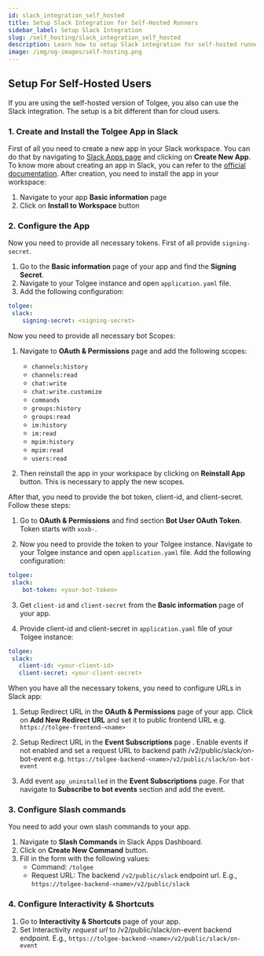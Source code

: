 ```yaml
---
id: slack_integration_self_hosted
title: Setup Slack Integration for Self-Hosted Runners
sidebar_label: Setup Slack Integration
slug: /self_hosting/slack_integration_self_hosted
description: Learn how to setup Slack integration for self-hosted runners
image: /img/og-images/self-hosting.png
---
```



## Setup For Self-Hosted Users

If you are using the self-hosted version of Tolgee, you also can use the Slack integration. The setup is a bit different than for cloud users.

### 1. Create and Install the Tolgee App in Slack

First of all you need to create a new app in your Slack workspace. You can do that by navigating to [Slack Apps page](https://api.slack.com/apps)
and clicking on **Create New App**. To know more about creating an app in Slack, you can refer to the [official documentation](https://api.slack.com/quickstart).
After creation, you need to install the app in your workspace:

1. Navigate to your app **Basic information** page
2. Click on **Install to Workspace** button

<ScreenshotWrapper src="/img/docs/platform/slack_integration/install_self_host.png" />


### 2. Configure the App

Now you need to provide all necessary tokens. First of all provide `signing-secret`.

1. Go to the **Basic information** page of your app and find the **Signing Secret**.
2. Navigate to your Tolgee instance and open `application.yaml` file.
3. Add the following configuration:
```yaml
tolgee:
 slack:
    signing-secret: <signing-secret>
```

Now you need to provide all necessary bot Scopes:

1. Navigate to **OAuth & Permissions** page and add the following scopes:
   - `channels:history`
   - `channels:read`
   - `chat:write`
   - `chat:write.customize`
   - `commands`
   - `groups:history`
   - `groups:read`
   - `im:history`
   - `im:read`
   - `mpim:history`
   - `mpim:read`
   - `users:read`

2. Then reinstall the app in your workspace by clicking on **Reinstall App** button. This is necessary to apply the new scopes.

After that, you need to provide the bot token, client-id, and client-secret. Follow these steps:

1. Go to **OAuth & Permissions** and find section **Bot User OAuth Token**. Token starts with `xoxb-`.

2. Now you need to provide the token to your Tolgee instance. Navigate to your Tolgee instance and open `application.yaml` file.
Add the following configuration:
```yaml
tolgee:
 slack:
    bot-token: <your-bot-token>
```

3. Get `client-id` and `client-secret` from the **Basic information** page of your app.

4. Provide client-id and client-secret in `application.yaml` file of your Tolgee instance:
```yaml
tolgee:
 slack:
   client-id: <your-client-id>
   client-secret: <your-client-secret>
```

When you have all the necessary tokens, you need to configure URLs in Slack app:

1. Setup Redirect URL in the **OAuth & Permissions** page of your app. Click on **Add New Redirect URL** and set
it to public frontend URL e.g. `https://tolgee-frontend-<name>`

2. Setup Redirect URL in the **Event Subscriptions** page . Enable events if not enabled and set a request URL to backend path /v2/public/slack/on-bot-event e.g.
 `https://tolgee-backend-<name>/v2/public/slack/on-bot-event`

3. Add event `app_uninstalled` in the **Event Subscriptions** page. For that navigate to **Subscribe to bot events** section and add the event.

### 3. Configure Slash commands

You need to add your own slash commands to your app.

1. Navigate to **Slash Commands** in Slack Apps Dashboard.
2. Click on **Create New Command** button.
3. Fill in the form with the following values:
   - Command: `/tolgee`
   - Request URL: The backend `/v2/public/slack` endpoint url. E.g., `https://tolgee-backend-<name>/v2/public/slack`

### 4. Configure Interactivity & Shortcuts

1. Go to **Interactivity & Shortcuts** page of your app.
2. Set Interactivity *request url* to /v2/public/slack/on-event backend endpoint. E.g., `https://tolgee-backend-<name>/v2/public/slack/on-event`